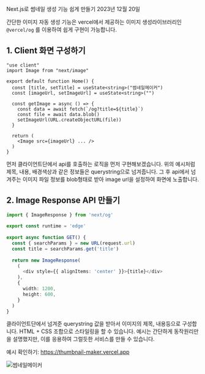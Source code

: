 
<BlogTitle>Next.js로 썸네일 생성 기능 쉽게 만들기</BlogTitle>
<BlogDate>2023년 12월 20일</BlogDate>

간단한 이미지 자동 생성 기능은 vercel에서 제공하는 이미지 생성라이브러리인 `@vercel/og` 를 이용하여 쉽게 구현이 가능합니다.

## 1. Client 화면 구성하기

```app/page.tsx
"use client"
import Image from "next/image"

export default function Home() {
  const [title, setTitle] = useState<string>("썸네일메이커")
  const [imageUrl, setImageUrl] = useState<string>("")

  const getImage = async () => {
    const data = await fetch(`/og?title=${title}`)
    const file = await data.blob()
    setImageUrl(URL.createObjectURL(file))
  }

  return (
    <Image src={imageUrl} ... /> 
  )
}
```
먼저 클라이언트단에서 api를 호출하는 로직을 먼저 구현해보겠습니다. 위의 예시처럼 제목, 내용, 배경색상과 같은 정보들은 querystring으로 넘겨줍니다. 그 후 api에서 넘겨주는 이미지 파일 정보를
blob형태로 받아 image url을 설정하여 화면에 노출합니다.

## 2. Image Response API 만들기

```app/api/og/route.ts
import { ImageResponse } from 'next/og'
 
export const runtime = 'edge'
 
export async function GET() {
  const { searchParams } = new URL(request.url)
  const title = searchParams.get('title')
  
  return new ImageResponse(
    (
      <div style={{ alignItems: 'center' }}>{title}</div>
    ),
    {
      width: 1200,
      height: 600,
    }
  )
}
```

클라이언트단에서 넘겨준 querystring 값을 받아서 이미지의 제목, 내용등으로 구성합니다. HTML + CSS 조합으로 스타일링을 할 수 있습니다. 예시는 간단하게 동작원리만을 설명했지만,
이를 응용하여 그럴듯한 서비스를 만들 수 있습니다.

예시 확인하기: https://thumbnail-maker.vercel.app

<Image className="border my-5" src="/thumbnail-maker.png" alt="썸네일메이커" width={1600} height={900} />